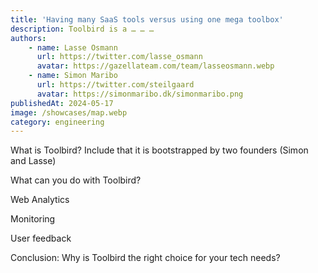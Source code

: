 ```yaml
---
title: 'Having many SaaS tools versus using one mega toolbox'
description: Toolbird is a … … …
authors:
    - name: Lasse Osmann
      url: https://twitter.com/lasse_osmann
      avatar: https://gazellateam.com/team/lasseosmann.webp
    - name: Simon Maribo
      url: https://twitter.com/steilgaard
      avatar: https://simonmaribo.dk/simonmaribo.png
publishedAt: 2024-05-17
image: /showcases/map.webp
category: engineering
---
```


What is Toolbird?
Include that it is bootstrapped by two founders (Simon and Lasse)

What can you do with Toolbird?

Web Analytics

Monitoring

User feedback

Conclusion: Why is Toolbird the right choice for your tech needs?
